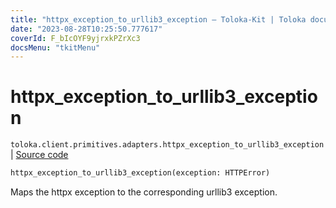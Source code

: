 ```yaml
---
title: "httpx_exception_to_urllib3_exception — Toloka-Kit | Toloka documentation"
date: "2023-08-28T10:25:50.777617"
coverId: F_bIcOYF9yjrxkPZrXc3
docsMenu: "tkitMenu"
---
```


# httpx_exception_to_urllib3_exception

`toloka.client.primitives.adapters.httpx_exception_to_urllib3_exception` | [Source code](https://github.com/Toloka/toloka-kit/blob/v1.2.1/src/client/primitives/adapters.py#L147)

```python
httpx_exception_to_urllib3_exception(exception: HTTPError)
```

Maps the httpx exception to the corresponding urllib3 exception.